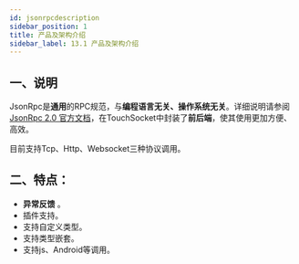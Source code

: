 ```yaml
---
id: jsonrpcdescription
sidebar_position: 1
title: 产品及架构介绍
sidebar_label: 13.1 产品及架构介绍
---
```


## 一、说明

JsonRpc是**通用**的RPC规范，与**编程语言无关、操作系统无关**。详细说明请参阅[JsonRpc 2.0 官方文档](https://www.jsonrpc.org/specification)，在TouchSocket中封装了**前后端**，使其使用更加方便、高效。

目前支持Tcp、Http、Websocket三种协议调用。

<a name="C6IwW"></a>

## 二、特点：

- **异常反馈** 。
- 插件支持。
- 支持自定义类型。
- 支持类型嵌套。
- 支持js、Android等调用。
